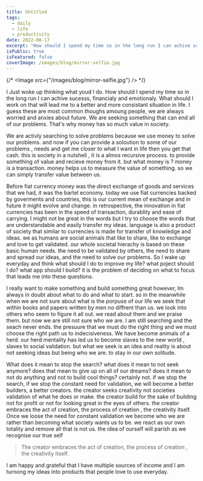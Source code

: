 ```yaml
---
title: Untitled
tags:
  - daily
  - life
  - productivity
date: 2022-08-17
excerpt: "How should I spend my time so in the long run I can achive sucesss, financialy and emotionaly. What should I work on that will lead me to a better and more consistant situation in life."
isPublic: true
isFeatured: false
coverImage: /images/blog/mirror-selfie.jpg
---
```


{/* <Image src={"/images/blog/mirror-selfie.jpg"} /> */}

I Just woke up thinking what youd I do. How should I spend my time so in the long run I can achive sucesss, financialy and emotionaly.
What should I work on that will lead me to a better and more consistant situation in life.
I guess these are most common thoughs amoung people, we are always worried and anxies about future.
We are seeking something that can end all of our problems. That's why money has so much value in society.

We are activly searching to solve problems because we use money to solve our problems.
and now if you can provide a soloution to some of our problems , needs and get me closer to what I want in life then you get that cash.
this is society in a nutshell , it is a almos recursive process. to provide something of value and recieve money from it.
but what money is ? money is a transaction. money helps us to measure the value of something. so we can simply transfer value between us.

Before fiat currency money was the direct exchange of goods and services that we had, it was the bartel economy.
today we use fiat currencies backed by goverments and countries, this is our current mean of exchange and in future it might evolve and change.
in retrospective, the innovation in fiat currencies has been in the speed of transaction, durablity and ease of carrying.
I might not be great in the words but I try to choose the words that are understandable and easily transfer my ideas.
language is also a product of society that similar to currencies is made for transfer of knowledge and ideas.
we as humans are social animals that like to share, like to exchange and love to get validated.
our whole societal hierachy is based on these basic human needs. the need to be validated by others, the need to share and spread our ideas, and the need to solve our problems.
So I wake up everyday and think what should I do to improve my life? what poject should I do? what app should I build?
it is the problem of deciding on what to focus that leads me into these questions.

I really want to make something and build something great however, Im always in doubt about what to do and what to start.
so in the meanwhile when we are not sure about what is the porpuse of our life we seek that within books and papers written by men no diffrent than us.
we look into others who seem to figure it all out. we read about them and we praise them. but now we are still not sure who we are.
I am still searching and the seach never ends. the presuure that we must do the right thing and we must choose the right path us to indecisiveness.
We have become animals of a herd. our herd mentality has led us to become slaves to the new world , slaves to social validation.
but what we seek is an idea and reality is about not seeking ideas but being who we are. to stay in our own solitude.

What does it mean to stop the search? what does it mean to not seek anymore? does that mean to give up on all of our dreams?
does it mean to not do anything and not to build cool things? certainly not. if we stop the search, if we stop the constant need for validation,
we will become a better builders, a better creators. the creator seeks creativity not societies validation of what he does or make.
the creator build for the sake of building not for profit or not for looking great in the eyes of others.
the creator embraces the act of creation, the process of creation , the creativity itself.
Once we loose the need for constant validation we become who we are rather than becoming what society wants us to be.
we react as our own totality and remove all that is not us. the idea of ourself will parish as we recognise our true self

> The creator embraces the act of creation, the process of creation , the creativity itself.

I am happy and grateful that I have multiple sources of income and I am turnong my ideas into products that people love to use everyday.
